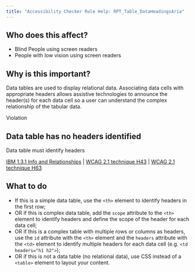 ```yaml
---
title: "Accessibility Checker Rule Help: RPT_Table_DataHeadingsAria"
---
```


<div className="toolHelp">
<Row>
<Column colLg={5} colMd={3} colSm={4} className="toolLeft">

## Who does this affect?


* Blind People using screen readers
* People with low vision using screen readers


## Why is this important?

Data tables are used to display relational data. Associating data cells with appropriate headers allows assistive technologies to announce the header(s) for each data cell so a user can understand the complex relationship of the tabular data.

</Column>
<Column colLg={11} colMd={5} colSm={4} className="toolMain">

<div id="locLevel" className="level-violation">Violation</div>

## Data table has no headers identified
Data table must identify headers

[IBM 1.3.1 Info and Relationships](https://www.ibm.com/able/guidelines/ci162/info_and_relationships.html) | [WCAG 2.1 technique H43](https://www.w3.org/WAI/WCAG21/Techniques/html/H43) | [WCAG 2.1 technique H63](https://www.w3.org/WAI/WCAG21/Techniques/html/H63)

<div id="locSnippet"></div>

## What to do

 * If this is a simple data table, use the `<th>` element to identify headers in the first row;
 * OR if this is complex data table, add the `scope` attribute to the `<th>` element to identify headers and define the scope of the header for each data cell;
 * OR if this is a complex table with multiple rows or columns as headers, use the `id` attribute with the `<th>` element and the `headers` attribute with the `<td>` element to identify multiple headers for each data cell (e.g. `<td headers="h1 h2">`);
 * OR if this is not a data table (no relational data), use CSS instead of a `<table>` element to layout your content.

</Column>
</Row>
</div>

